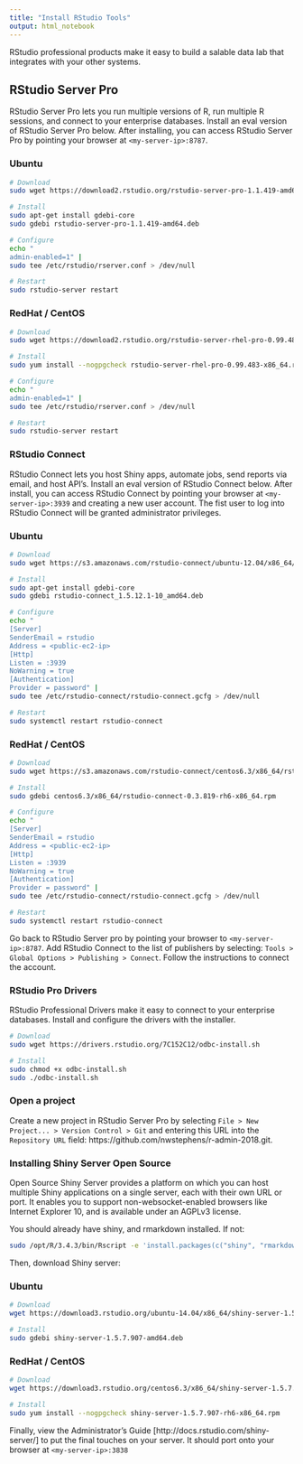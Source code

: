 ```yaml
---
title: "Install RStudio Tools"
output: html_notebook
---
```


RStudio professional products make it easy to build a salable data lab that integrates with your other systems.

## RStudio Server Pro

RStudio Server Pro lets you run multiple versions of R, run multiple R sessions, and connect to your enterprise databases. Install an eval version of RStudio Server Pro below. After installing, you can access RStudio Server Pro by pointing your browser at `<my-server-ip>:8787`.

### Ubuntu
```bash
# Download
sudo wget https://download2.rstudio.org/rstudio-server-pro-1.1.419-amd64.deb

# Install
sudo apt-get install gdebi-core
sudo gdebi rstudio-server-pro-1.1.419-amd64.deb

# Configure
echo "
admin-enabled=1" | 
sudo tee /etc/rstudio/rserver.conf > /dev/null

# Restart
sudo rstudio-server restart
```


### RedHat / CentOS

```bash
# Download
sudo wget https://download2.rstudio.org/rstudio-server-rhel-pro-0.99.483-x86_64.rpm

# Install
sudo yum install --nogpgcheck rstudio-server-rhel-pro-0.99.483-x86_64.rpm

# Configure
echo "
admin-enabled=1" | 
sudo tee /etc/rstudio/rserver.conf > /dev/null

# Restart
sudo rstudio-server restart
```

### RStudio Connect

RStudio Connect lets you host Shiny apps, automate jobs, send reports via email, and host API's. Install an eval version of RStudio Connect below. After install, you can access RStudio Connect by pointing your browser at `<my-server-ip>:3939` and creating a new user account. The fist user to log into RStudio Connect will be granted administrator privileges.

### Ubuntu
```bash
# Download
sudo wget https://s3.amazonaws.com/rstudio-connect/ubuntu-12.04/x86_64/rstudio-connect_1.5.12.1-10_amd64.deb

# Install
sudo apt-get install gdebi-core
sudo gdebi rstudio-connect_1.5.12.1-10_amd64.deb

# Configure
echo "
[Server]
SenderEmail = rstudio
Address = <public-ec2-ip>
[Http]
Listen = :3939
NoWarning = true
[Authentication]
Provider = password" |
sudo tee /etc/rstudio-connect/rstudio-connect.gcfg > /dev/null

# Restart
sudo systemctl restart rstudio-connect
```

### RedHat / CentOS

```bash
# Download
sudo wget https://s3.amazonaws.com/rstudio-connect/centos6.3/x86_64/rstudio-connect-0.3.819-rh6-x86_64.rpm

# Install
sudo gdebi centos6.3/x86_64/rstudio-connect-0.3.819-rh6-x86_64.rpm

# Configure
echo "
[Server]
SenderEmail = rstudio
Address = <public-ec2-ip>
[Http]
Listen = :3939
NoWarning = true
[Authentication]
Provider = password" |
sudo tee /etc/rstudio-connect/rstudio-connect.gcfg > /dev/null

# Restart
sudo systemctl restart rstudio-connect
```

Go back to RStudio Server pro by pointing your browser to `<my-server-ip>:8787`. Add RStudio Connect to the list of publishers by selecting: `Tools > Global Options > Publishing > Connect`. Follow the instructions to connect the account.

### RStudio Pro Drivers

RStudio Professional Drivers make it easy to connect to your enterprise databases. Install and configure the drivers with the installer.

```bash
# Download
sudo wget https://drivers.rstudio.org/7C152C12/odbc-install.sh

# Install
sudo chmod +x odbc-install.sh
sudo ./odbc-install.sh
```

### Open a project

Create a new project in RStudio Server Pro by selecting `File > New Project... > Version Control > Git` and entering this URL into the `Repository URL` field: https://github.com/nwstephens/r-admin-2018.git.


### Installing Shiny Server Open Source

Open Source Shiny Server provides a platform on which you can host multiple Shiny applications on a single server, each with their own URL or port. It enables you to support non-websocket-enabled browsers like Internet Explorer 10, and is available under an AGPLv3 license.

You should already have shiny, and rmarkdown installed. If not:


```bash
sudo /opt/R/3.4.3/bin/Rscript -e 'install.packages(c("shiny", "rmarkdown"), repos = "http://cran.rstudio.com/")'
```

Then, download Shiny server:

### Ubuntu
```bash
# Download
wget https://download3.rstudio.org/ubuntu-14.04/x86_64/shiny-server-1.5.7.907-amd64.deb

# Install
sudo gdebi shiny-server-1.5.7.907-amd64.deb
```


### RedHat / CentOS

```bash
# Download
wget https://download3.rstudio.org/centos6.3/x86_64/shiny-server-1.5.7.907-rh6-x86_64.rpm

# Install
sudo yum install --nogpgcheck shiny-server-1.5.7.907-rh6-x86_64.rpm
```

Finally, view the Administrator's Guide [http://docs.rstudio.com/shiny-server/] to put the final touches on your server. It should port onto your browser at `<my-server-ip>:3838`